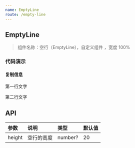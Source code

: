 ```yaml
---
name: EmptyLine
route: /empty-line
---
```



## EmptyLine

> 组件名称：空行（EmptyLine），自定义组件 ，宽度 100%

### 代码演示

#### 复制信息

<Playground>
    <p>第一行文字</p>
    <EmptyLine />
    <p>第二行文字</p>
</Playground>

## API

|参数|说明|类型|默认值|
|:--|:--|:--|:--|
|height|空行的高度|number?|20|
